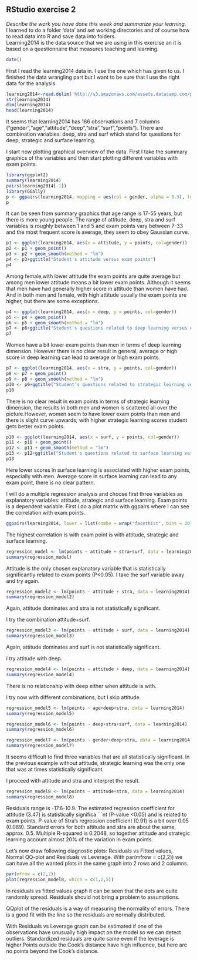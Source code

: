 ## RStudio exercise 2 

*Describe the work you have done this week and summarize your learning.*  
I learned to do a folder 'data' and set working directories and of course how to read data into R and save data into folders.  
Learning2014 is the data source that we are using in this exercise an it is based on a questionnaire that measures teaching and learning.

```r
date()
```
First I read the learning2014 data in. I use the one which has given to us. I finished the data wrangling part but I want to be sure that I use the right data for the analysis.

```r
learning2014<-read.delim('http://s3.amazonaws.com/assets.datacamp.com/production/course_2218/datasets/learning2014.txt',sep = ",")
str(learning2014)
dim(learning2014)
head(learning2014)
```
It seems that learning2014 has 166 observations and 7 columns ("gender","age","attitude","deep","stra","surf","points").
There are combination variables: deep, stra and surf which stand for questions for deep, strategic and surface learning.

I start now plotting graphical overview of the data. First I take the summary graphics of the variables and then start plotting different variables with exam points.
```r
library(ggplot2)
summary(learning2014)
pairs(learning2014[-1])
library(GGally)
p <- ggpairs(learning2014, mapping = aes(col = gender, alpha = 0.3), lower = list(combo = wrap("facethist", bins = 20)))
p
```
It can be seen from summary graphics that age range is 17-55 years, but there is more young people. The range of attitude, deep, stra and surf variables is roughly between 1 and 5 and exam points vary between 7-33 and the most frequent score is average, they seem to obey Gaussian curve.


```r
p1 <- ggplot(learning2014, aes(x = attitude, y = points, col=gender))
p2 <- p1 + geom_point()
p3 <- p2 + geom_smooth(method = "lm")
p4 <- p3+ggtitle("Student's attitude versus exam points")
p4
```

Among female,with lower attitude the exam points are quite average but among men lower attitude means a bit lower exam points. Although it seems that men have had generally higher score in attitude than women have had.
And in both men and female, with high attitude usually the exam points are higher, but there are some exceptions.


```r
p4 <- ggplot(learning2014, aes(x = deep, y = points, col=gender))
p5 <- p4 + geom_point()
p6 <- p5 + geom_smooth(method = "lm")
p7 <- p6+ggtitle("Student's questions related to deep learning versus exam points")
p7
```

Women have a bit lower exam points than men in terms of deep learning dimension. However there is no clear result in general, average or high score in deep learning can lead to average or high exam points.
```r
p7 <- ggplot(learning2014, aes(x = stra, y = points, col=gender))
p8 <- p7 + geom_point()
p9 <- p8 + geom_smooth(method = "lm")
p10 <- p9+ggtitle("Student's questions related to strategic learning versus exam points")
p10
```
There is no clear result in exam points in terms of strategic learning dimension, the results in both men and women is scattered all over the picture.However, women seem to have lower exam points than men and there is slight curve upwards; with higher strategic learning scores student gets better exam points.

```r
p10 <- ggplot(learning2014, aes(x = surf, y = points, col=gender))
p11 <- p10 + geom_point()
p12 <- p11 + geom_smooth(method = "lm")
p13 <- p12+ggtitle("Student's questions related to surface learning versus exam points")
p13
```
Here lower scores in surface learning is associated with higher exam points, especially with men. Average score in surface learning can lead to any exam point, there is no clear pattern.


I will do a multiple regression analysis and choose first three variables as explanatory variables: attitude, strategic and surface learning. Exam points is a dependent variable.
First I do a plot matrix with ggpairs where I can see the correlation with exam points.


```r
ggpairs(learning2014, lower = list(combo = wrap("facethist", bins = 20)))
```
The highest correlation is with exam point is with attitude, strategic and surface learning.

```r
regression_model <- lm(points ~ attitude + stra+surf, data = learning2014)
summary(regression_model)
```
Attitude is the only chosen explanatory variable that is statistically significantly related to exam points (P<0.05). I take the surf variable away and try  again.

```r
regression_model2 <- lm(points ~ attitude + stra, data = learning2014)
summary(regression_model2)
```
Again, attitude dominates and stra is not statistically significant.

I try the combination attitude+surf.
```r
regression_model3 <- lm(points ~ attitude + surf, data = learning2014)
summary(regression_model3)
```
Again, attitude dominates and surf is not statistically significant.

I try attitude with deep.

```r
regression_model4 <- lm(points ~ attitude + deep, data = learning2014)
summary(regression_model4)
```
There is no relationship with deep either when attitude is with.

I try now with different combinations, but I skip attitude.

```r
regression_model5 <- lm(points ~ age+deep+stra, data = learning2014)
summary(regression_model5)
```
```r
regression_model6 <- lm(points ~ deep+stra+surf, data = learning2014)
summary(regression_model6)
```
```r
regression_model7 <- lm(points ~ gender+deep+stra, data = learning2014)
summary(regression_model7)
```
It seems difficult to find three variables that are all statistically significant. In the previous example without attitude, strategic learning was the only one that was at times statistically significant.

I proceed with attitude and stra and interpret the result.

```r
regression_model8 <- lm(points ~ attitude+stra, data = learning2014)
summary(regression_model8)
```
Residuals range is -17.6-10.9.
The estimated regression coefficient for attitude (3.47) is statistically significa
```nt (P-value <0.05) and is related to exam points. P-value of Stra's regression coefficient (0.91) is a bit over 0.05 (0.089). Standard errors for both attitude and stra are about the same, approx. 0.5. 
Multiple R-squared is 0.2048, so together attitude and strategic learning account almost 20% of the variation in exam points.

Let's now draw following diagnostic plots: Residuals vs Fitted values, Normal QQ-plot and Residuals vs Leverage.
With par(mfrow = c(2,2)) we can have all the wanted plots in the same graph into 2 rows and 2 columns.


```r
par(mfrow = c(2,2))
plot(regression_model8, which = c(1,2,5))
```

In residuals vs fitted values graph it can be seen that the dots are quite randomly spread. Residuals should not bring a problem to assumptions.

QQplot of the residuals is a way of measuring the normality of errors. There is a good fit with the line so the residuals are normally distributed. 

With Residuals vs Leverage graph can be estimated if one of the observations have unusually high impact on the model so we can detect outliers. Standardized residuals are quite same even if the leverage is higher.Points outside the Cook's distance have high influence, but here are no points beyond the Cook's distance.
```r

```
